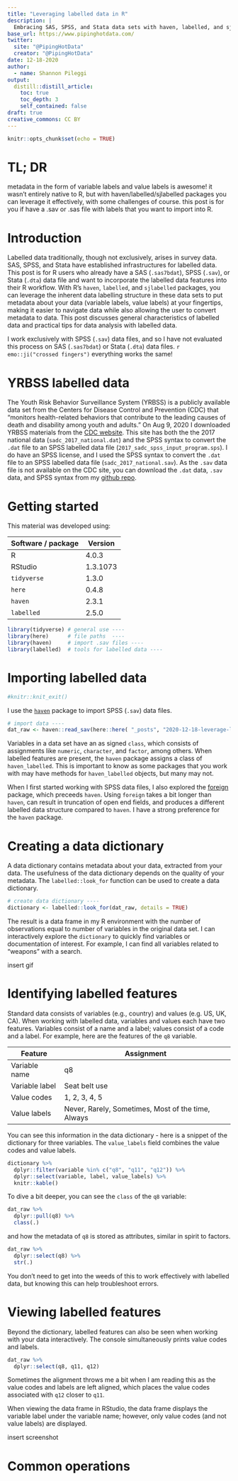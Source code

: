 ```yaml
---
title: "Leveraging labelled data in R"
description: |
  Embracing SAS, SPSS, and Stata data sets with haven, labelled, and sjlabelled
base_url: https://www.pipinghotdata.com/
twitter:
  site: "@PipingHotData"
  creator: "@PipingHotData"
date: 12-18-2020
author:
  - name: Shannon Pileggi
output:
  distill::distill_article:
    toc: true
    toc_depth: 3
    self_contained: false
draft: true
creative_commons: CC BY
---
```


```r
knitr::opts_chunk$set(echo = TRUE)
```

# TL; DR

metadata in the form of variable labels and value labels is awesome!  it wasn't entirely native to R, but with haven/labelled/sjlabelled packages you can leverage it effectively, with some challenges of course. this post is for you if have a .sav or .sas file with labels that you want to import into R. 

# Introduction 

Labelled data traditionally, though not exclusively, arises in survey data. SAS, SPSS, and Stata have established infrastructures for labelled data. This post is for R users who already have a SAS (`.sas7bdat`), SPSS (`.sav`), or Stata (`.dta`) data file and want to incorporate the labelled data features into their R workflow. With R’s `haven`, `labelled`, and `sjlabelled` packages, you can leverage the inherent data labelling structure in these data sets to put metadata about your data (variable labels, value labels) at your fingertips, making it easier to navigate data while also allowing the user to convert metadata to data. This post discusses general characteristics of labelled data and practical tips for data analysis with labelled data.  

<aside>
I work exclusively with SPSS (`.sav`) data files, and so I have not evaluated this process on SAS (`.sas7bdat`) or Stata (`.dta`) data files. `r emo::ji("crossed fingers")` everything works the same!
</aside>

# YRBSS labelled data

The Youth Risk Behavior Surveillance System (YRBSS) is a publicly available data set from the Centers for Disease Control and Prevention (CDC) that "monitors health-related behaviors that contribute to the leading causes of death and disability among youth and adults." On Aug 9, 2020 I downloaded YRBSS materials from the [CDC website](https://www.cdc.gov/healthyyouth/data/yrbs/data.htm). This site has both the the 2017 national data (`sadc_2017_national.dat`) and the SPSS syntax to convert the `.dat` file to an SPSS labelled data file (`2017_sadc_spss_input_program.sps`). I do have an SPSS license, and I used the SPSS syntax to convert the `.dat` file to an SPSS labelled data file (`sadc_2017_national.sav`). As the `.sav` data file is not available on the CDC site, you can download the `.dat` data, `.sav` data, and SPSS syntax from my [github repo](https://github.com/shannonpileggi/pipinghotdata_distill/tree/master/_posts/2020-12-18-leverage-labelled-data-in-r/data).

# Getting started 

This material was developed using:

| Software / package  | Version               |
|---------------------|-----------------------|
| R                   | 4.0.3                 | 
| RStudio             | 1.3.1073              | 
| `tidyverse`         | 1.3.0                 |
| `here`              | 0.4.8                 |
| `haven`             | 2.3.1                 |
| `labelled`          | 2.5.0                 |

```r
library(tidyverse) # general use ----
library(here)      # file paths  ----
library(haven)     # import .sav files ----  
library(labelled)  # tools for labelled data ----
```


# Importing labelled data

```r
#knitr::knit_exit()
```

I use the [`haven`](https://haven.tidyverse.org/) package to import SPSS (`.sav`) data files.  

```r
# import data ----
dat_raw <- haven::read_sav(here::here( "_posts", "2020-12-18-leverage-labelled-data-in-r", "data", "sadc_2017_national.sav"))
```

Variables in a data set have an as
signed `class`, which consists of assignments like `numeric`, `character`, and `factor`, among others. When labelled features are present, the `haven` package assigns a class of `haven_labelled`. This is important to know as some packages that you work with may have methods for `haven_labelled` objects, but many may not.

When I first started working with SPSS data files, I also explored the [foreign](https://cran.r-project.org/web/packages/foreign/index.html) package, which preceeds `haven`.
Using `foreign` takes a bit longer than `haven`, can result in truncation of open end fields, and produces a different labelled data structure compared to `haven`. I have a strong preference for the `haven` package. 


# Creating a data dictionary

A data dictionary contains metadata about your data, extracted from your data.  The usefulness
of the data dictionary depends on the quality of your metadata.  The `labelled::look_for` function
can be used to create a data dictionary.

```r
# create data dictionary ----
dictionary <- labelled::look_for(dat_raw, details = TRUE)
```

The result is a data frame in my R environment with the number of observations equal to number of variables in the original data set.  I can interactively explore the `dictionary` to quickly find variables or documentation of interest.  For example, I can find all variables related to "weapons" with a search.

insert gif


# Identifying labelled features

Standard data consists of variables (e.g., country) and values (e.g. US, UK, CA). When
working with labelled data, variables and values each have two features. Variables consist
of a name and a label; values consist of a code and a label. For example, here are the 
features of the `q8` variable.

| Feature        | Assignment    |
|----------------|---------------|
| Variable name  | q8            |
| Variable label | Seat belt use |
| Value codes    | 1, 2, 3, 4, 5 |
| Value labels   | Never, Rarely, Sometimes, Most of the time, Always |

You can see this information in the data dictionary - here is a snippet of the dictionary
for three variables. The `value_labels` field combines the value codes and value labels.

```r
dictionary %>% 
  dplyr::filter(variable %in% c("q8", "q11", "q12")) %>% 
  dplyr::select(variable, label, value_labels) %>% 
  knitr::kable() 
```


To dive a bit deeper, you can see the `class` of the `q8` variable:

```r
dat_raw %>% 
  dplyr::pull(q8) %>% 
  class(.)
```

and how the metadata of `q8` is stored as attributes, similar in spirit to factors.  

```r
dat_raw %>% 
  dplyr::select(q8) %>% 
  str(.)
```
You don't need to get into the weeds of this to work effectively with labelled data, but knowing
this can help troubleshoot errors. 

# Viewing labelled features

Beyond the dictionary, labelled features can also be seen when working with your data interactively. The 
console simultaneously prints value codes and labels.

```r
dat_raw %>% 
  dplyr::select(q8, q11, q12) 
```

Sometimes the alignment throws me a bit when I am reading this as the value codes and labels are left aligned, which places the value codes associated with `q12` closer to `q11`.

When viewing the data frame in RStudio, the data frame displays the variable label under the variable name; however, only value codes (and not value labels) are displayed.

insert screenshot

# Common operations


